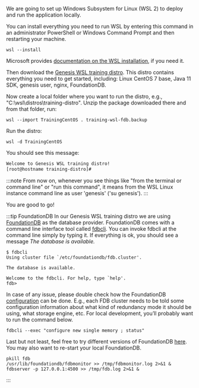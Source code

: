 We are going to set up Windows Subsystem for Linux (WSL 2) to deploy and run the application locally.

You can install everything you need to run WSL by entering this command in an administrator PowerShell or Windows Command Prompt and then restarting your machine.
```
wsl --install
```
Microsoft provides [documentation on the WSL installation](https://docs.microsoft.com/en-us/windows/wsl/install), if you need it.

Then download the [Genesis WSL training distro](https://genesisglobal.jfrog.io/artifactory/community-uploads/training-wsl.zip). This distro contains everything you need to get started, including:
Linux CentOS 7 base, Java 11 SDK, genesis user, nginx, FoundationDB.

Now create a local folder where you want to run the distro, e.g., "C:\wsl\distros\training-distro\". Unzip the package downloaded there and from that folder, run:
```
wsl --import TrainingCentOS . training-wsl-fdb.backup
```

Run the distro:
```
wsl -d TrainingCentOS
```

You should see this message:
```bash
Welcome to Genesis WSL training distro!
[root@hostname training-distro]#
```
:::note
From now on, whenever you see things like "from the terminal or command line" or "run this command", it means from the WSL Linux instance command line as user 'genesis' ('su genesis').
:::

You are good to go!

:::tip FoundationDB
In our Genesis WSL training distro we are using [FoundationDB](https://github.com/apple/foundationdb) as the database provider. FoundationDB comes with a command line interface tool called [fdbcli](https://apple.github.io/foundationdb/command-line-interface.html). You can invoke fdbcli at the command line simply by typing it. If everything is ok, you should see a message *The database is available.*

```
$ fdbcli
Using cluster file `/etc/foundationdb/fdb.cluster'.

The database is available.

Welcome to the fdbcli. For help, type `help'.
fdb>
```

In case of any issue, please double check how the FoundationDB [configuration](https://apple.github.io/foundationdb/configuration.html) can be done. E.g., each FDB cluster needs to be told some configuration information about what kind of redundancy mode it should be using, what storage engine, etc. For local development, you’ll probably want to run the command below.

```shell
fdbcli --exec "configure new single memory ; status"
```

Last but not least, feel free to try different versions of FoundationDB [here](https://apple.github.io/foundationdb/downloads.html). You may also want to re-start your local FoundationDB.

```shell
pkill fdb
/usr/lib/foundationdb/fdbmonitor >> /tmp/fdbmonitor.log 2>&1 &
fdbserver -p 127.0.0.1:4500 >> /tmp/fdb.log 2>&1 &
```
:::

